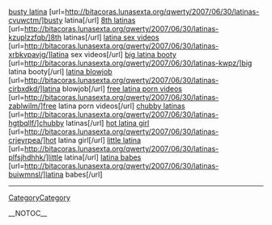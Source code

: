 <a href= http://bitacoras.lunasexta.org/qwerty/2007/06/30/latinas-cvuwctm/ >busty latina</a>   [url=http://bitacoras.lunasexta.org/qwerty/2007/06/30/latinas-cvuwctm/]busty latina[/url]   <a href= http://bitacoras.lunasexta.org/qwerty/2007/06/30/latinas-kzuplzzfqb/ >8th latinas</a>   [url=http://bitacoras.lunasexta.org/qwerty/2007/06/30/latinas-kzuplzzfqb/]8th latinas[/url]   <a href= http://bitacoras.lunasexta.org/qwerty/2007/06/30/latinas-xrbkvpavjg/ >latina sex videos</a>   [url=http://bitacoras.lunasexta.org/qwerty/2007/06/30/latinas-xrbkvpavjg/]latina sex videos[/url]   <a href= http://bitacoras.lunasexta.org/qwerty/2007/06/30/latinas-kwpz/ >big latina booty</a>   [url=http://bitacoras.lunasexta.org/qwerty/2007/06/30/latinas-kwpz/]big latina booty[/url]   <a href= http://bitacoras.lunasexta.org/qwerty/2007/06/30/latinas-cirbxdkd/ >latina blowjob</a>   [url=http://bitacoras.lunasexta.org/qwerty/2007/06/30/latinas-cirbxdkd/]latina blowjob[/url]   <a href= http://bitacoras.lunasexta.org/qwerty/2007/06/30/latinas-zablwilm/ >free latina porn videos</a>   [url=http://bitacoras.lunasexta.org/qwerty/2007/06/30/latinas-zablwilm/]free latina porn videos[/url]   <a href= http://bitacoras.lunasexta.org/qwerty/2007/06/30/latinas-hgtbqllf/ >chubby latinas</a>   [url=http://bitacoras.lunasexta.org/qwerty/2007/06/30/latinas-hgtbqllf/]chubby latinas[/url]   <a href= http://bitacoras.lunasexta.org/qwerty/2007/06/30/latinas-crjeyrpea/ >hot latina girl</a>   [url=http://bitacoras.lunasexta.org/qwerty/2007/06/30/latinas-crjeyrpea/]hot latina girl[/url]   <a href= http://bitacoras.lunasexta.org/qwerty/2007/06/30/latinas-plfsjhdhhk/ >little latina</a>   [url=http://bitacoras.lunasexta.org/qwerty/2007/06/30/latinas-plfsjhdhhk/]little latina[/url]   <a href= http://bitacoras.lunasexta.org/qwerty/2007/06/30/latinas-buiwmnsl/ >latina babes</a>   [url=http://bitacoras.lunasexta.org/qwerty/2007/06/30/latinas-buiwmnsl/]latina babes[/url]
----
[[CategoryCategory]]

__NOTOC__